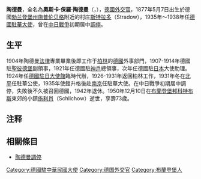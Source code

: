 {{unreferenced|time=2012-01-24T13:14:42+00:00}}
{{NoteTA
|G1=German Bundesland
}}
'''陶德曼'''，全名為'''奧斯卡·保羅·陶德曼'''{{NoteTag|德语人名Trautmann在现代人名翻译中译作“特劳特曼”，但在指该人物时约定俗成译作“陶德曼”。}}（{{lang-de|'''Oskar Paul Trautmann'''}}，{{bd|1877年|5月7日|1950年|12月10日|catIdx=Trautmann}}），[[德國|德國]][[外交官|外交官]]，1877年5月7日出生於德國[[勃兰登堡州|勃兰登堡州]][[施普伦贝格|施普伦贝格]]附近的村庄[[斯特拉多|斯特拉多]]（Stradow），1935年～1938年任[[德國駐華大使|德國駐華大使]]，曾在[[中国抗日战争|中日戰爭]]初期居中[[陶德曼調停|調停]]。

== 生平 ==
1904年陶德曼[[法律|法律]]專業畢業後即工作于[[柏林|柏林]]的[[德國|德國]]外事部門，1907-1914年德國駐[[聖彼德堡|聖彼德堡]]副領事，1921年任德國駐[[神戶|神戶]]總領事，次年任德國駐[[日本|日本]]大使助理。1924年任[[德國駐日大使館|德國駐日大使館]]臨時代辦，1926-1931年返回柏林工作，1931年冬在[[北平|北平]]任駐華公使，1935年使館升格後赴[[南京|南京]]任駐華大使。在中日戰爭初期居中調停，失敗後不久被召回德國，1942年退休。1950年12月10日在[[布蘭登堡邦|布蘭登堡邦]][[科特布斯|科特布斯]]東郊的小鎮[[施利肖|施利肖]]（Schlichow）逝世，享壽73歲。

== 注释 ==
{{noteFoot}}

== 相關條目 ==
* [[陶德曼調停|陶德曼調停]]

{{DEFAULTSORT:Trautmann, Oskar Paul}}
[[Category:德國駐中華民國大使|Category:德國駐中華民國大使]]
[[Category:德国外交官|Category:德国外交官]]
[[Category:布蘭登堡人|Category:布蘭登堡人]]